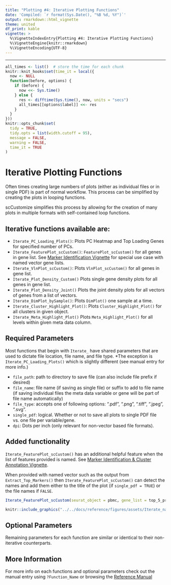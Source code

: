 ```yaml
---
title: "Plotting #4: Iterative Plotting Functions"
date: 'Compiled: `r format(Sys.Date(), "%B %d, %Y")`'
output: rmarkdown::html_vignette
theme: united
df_print: kable
vignette: >
  %\VignetteIndexEntry{Plotting #4: Iterative Plotting Functions}
  %\VignetteEngine{knitr::rmarkdown}
  %\VignetteEncoding{UTF-8}
---
```

***

<style>
p.caption {
  font-size: 0.9em;
}
</style>
 
```r
all_times <- list()  # store the time for each chunk
knitr::knit_hooks$set(time_it = local({
  now <- NULL
  function(before, options) {
    if (before) {
      now <<- Sys.time()
    } else {
      res <- difftime(Sys.time(), now, units = "secs")
      all_times[[options$label]] <<- res
    }
  }
}))
knitr::opts_chunk$set(
  tidy = TRUE,
  tidy.opts = list(width.cutoff = 95),
  message = FALSE,
  warning = FALSE,
  time_it = TRUE
)
```


# Iterative Plotting Functions  
Often times creating large numbers of plots (either as individual files or in single PDF) is part of normal workflow.  This process can be simplified by creating the plots in looping functions.  

scCustomize simplifies this process by allowing for the creation of many plots in multiple formats with self-contained loop functions.

## Iterative functions available are:  

* `Iterate_PC_Loading_Plots()`: Plots PC Heatmap and Top Loading Genes for specified number of PCs.
* `Iterate_FeaturePlot_scCustom()`: `FeaturePlot_scCustom()` for all genes in gene list.  See [Marker Identification Vignette](https://samuel-marsh.github.io/scCustomize/articles/Markers_and_Cluster_Annotation.html#extract-the-top-n-marker-genes-per-cluster-identity-treatment-etc-1) for special use case with named vector gene lists.
* `Iterate_VlnPlot_scCustom()`: Plots `VlnPlot_scCustom()` for all genes in gene list.
* `Iterate_Plot_Density_Custom()` Plots single gene density plots for all genes in gene list.
* `Iterate_Plot_Density_Joint()` Plots the joint density plots for all vectors of genes from a list of vectors.
* `Iterate_DimPlot_bySample()`: Plots `DimPlot()` one sample at a time.
* `Iterate_Cluster_Highlight_Plot()`: Plots `Cluster_Highlight_Plot()` for all clusters in given object.
* `Iterate_Meta_Highlight_Plot()` Plots `Meta_Highlight_Plot()` for all levels within given meta data column.

## Required Parameters  
Most functions that begin with `Iterate_` have shared parameters that are used to dictate file location, file name, and file type.
*The exception is `Iterate_PC_Loading_Plots()` which is slightly different (see manual entry for more info.)

* `file_path`: path to directory to save file (can also include file prefix if desired)
* `file_name`: file name (if saving as single file) or suffix to add to file name (if saving individual files the meta data variable or gene will be part of file name automatically)
* `file_type`: accepts one of following options: ".pdf", ".png", ".tiff", ".jpeg", ".svg".
* `single_pdf`: logical. Whether or not to save all plots to single PDF file vs. one file per variable/gene.
* `dpi`: Dots per inch (only relevant for non-vector based file formats).
  
## Added functionality  
`Iterate_FeaturePlot_scCustom()` has an additional helpful feature when the list of features provided is named.  See [Marker Identification & Cluster Annotation Vignette](https://samuel-marsh.github.io/scCustomize/articles/Markers_and_Cluster_Annotation.html#extract-the-top-n-marker-genes-per-cluster-identity-treatment-etc-1).

When provided with named vector such as the output from `Extract_Top_Markers()` then `Iterate_FeaturePlot_scCustom()` can detect the names and add them either to the title of the plot (if `single_pdf = TRUE`) or the file names if `FALSE`.
```r
Iterate_FeaturePlot_scCustom(seurat_object = pbmc, gene_list = top_5_presto, single_pdf = T)
```

```r
knitr::include_graphics("../../docs/reference/figures/assets/Iterate_named_plots.png")
```

  
## Optional Parameters  
Remaining parameters for each function are similar or identical to their non-iterative counterparts.
  
    
## More Information  
For more info on each functions and optional parameters check out the manual entry using `?Function_Name` or browsing the [Reference Manual](https://samuel-marsh.github.io/scCustomize/reference/index.html#section-iterative-plotting-functions)
